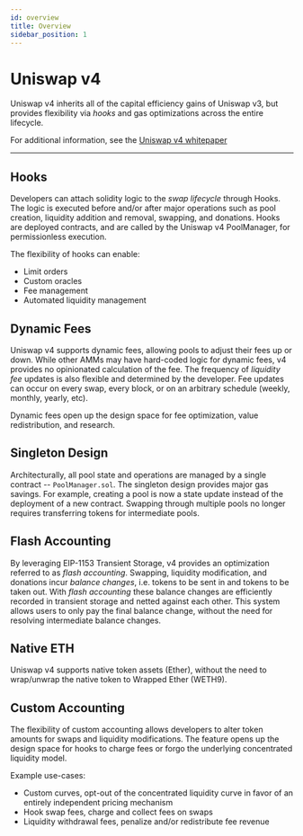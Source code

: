 ```yaml
---
id: overview
title: Overview
sidebar_position: 1
---
```


# Uniswap v4

Uniswap v4 inherits all of the capital efficiency gains of Uniswap v3, but provides flexibility via *hooks* and gas optimizations across the entire lifecycle.

For additional information, see the [Uniswap v4 whitepaper](https://app.uniswap.org/whitepaper-v4.pdf)

---


## Hooks

Developers can attach solidity logic to the _swap lifecycle_ through Hooks. The logic is executed before and/or after major operations such as
pool creation, liquidity addition and removal, swapping, and donations. Hooks are deployed contracts, and are called by the Uniswap v4 PoolManager,
for permissionless execution.

The flexibility of hooks can enable: 
* Limit orders
* Custom oracles
* Fee management
* Automated liquidity management

## Dynamic Fees

Uniswap v4 supports dynamic fees, allowing pools to adjust their fees up or down. While other AMMs may have hard-coded logic for dynamic fees,
v4 provides no opinionated calculation of the fee. The frequency of *liquidity fee* updates is also flexible and determined by the developer. Fee updates can
occur on every swap, every block, or on an arbitrary schedule (weekly, monthly, yearly, etc).

Dynamic fees open up the design space for fee optimization, value redistribution, and research.


## Singleton Design

Architecturally, all pool state and operations are managed by a single contract -- `PoolManager.sol`. The singleton design provides major gas
savings. For example, creating a pool is now a state update instead of the deployment of a new contract. Swapping through multiple pools no longer requires
transferring tokens for intermediate pools.

## Flash Accounting

By leveraging EIP-1153 Transient Storage, v4 provides an optimization referred to as *flash accounting*. Swapping, liquidity modification, and donations
incur *balance changes*, i.e. tokens to be sent in and tokens to be taken out. With *flash accounting* these balance changes are efficiently recorded in transient storage and
netted against each other. This system allows users to only pay the final balance change, without the need for resolving intermediate balance changes.

## Native ETH

Uniswap v4 supports native token assets (Ether), without the need to wrap/unwrap the native token to Wrapped Ether (WETH9).

## Custom Accounting

The flexibility of custom accounting allows developers to alter token amounts for swaps and liquidity modifications. The feature opens up the design
space for hooks to charge fees or forgo the underlying concentrated liquidity model.

Example use-cases:
* Custom curves, opt-out of the concentrated liquidity curve in favor of an entirely independent pricing mechanism
* Hook swap fees, charge and collect fees on swaps
* Liquidity withdrawal fees, penalize and/or redistribute fee revenue
